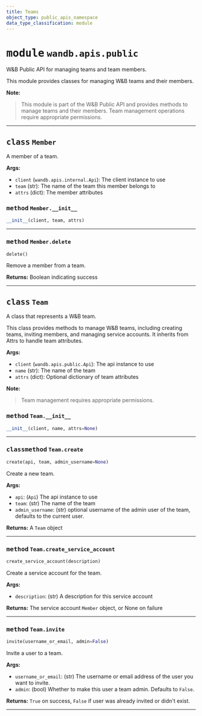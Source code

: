 ```yaml
---
title: Teams
object_type: public_apis_namespace
data_type_classification: module
---
```


<Card title="View the source code" href="https://github.com/wandb/wandb/blob/main/wandb/apis/public/teams.py" icon="github"/>




# <kbd>module</kbd> `wandb.apis.public`
W&B Public API for managing teams and team members. 

This module provides classes for managing W&B teams and their members. 



**Note:**

> This module is part of the W&B Public API and provides methods to manage teams and their members. Team management operations require appropriate permissions. 



---

## <kbd>class</kbd> `Member`
A member of a team. 



**Args:**
 
 - `client` (`wandb.apis.internal.Api`):  The client instance to use 
 - `team` (str):  The name of the team this member belongs to 
 - `attrs` (dict):  The member attributes 

### <kbd>method</kbd> `Member.__init__`

```python
__init__(client, team, attrs)
```








---

### <kbd>method</kbd> `Member.delete`

```python
delete()
```

Remove a member from a team. 



**Returns:**
  Boolean indicating success 


---

## <kbd>class</kbd> `Team`
A class that represents a W&B team. 

This class provides methods to manage W&B teams, including creating teams, inviting members, and managing service accounts. It inherits from Attrs to handle team attributes. 



**Args:**
 
 - `client` (`wandb.apis.public.Api`):  The api instance to use 
 - `name` (str):  The name of the team 
 - `attrs` (dict):  Optional dictionary of team attributes 



**Note:**

> Team management requires appropriate permissions. 

### <kbd>method</kbd> `Team.__init__`

```python
__init__(client, name, attrs=None)
```








---

### <kbd>classmethod</kbd> `Team.create`

```python
create(api, team, admin_username=None)
```

Create a new team. 



**Args:**
 
 - `api`:  (`Api`) The api instance to use 
 - `team`:  (str) The name of the team 
 - `admin_username`:  (str) optional username of the admin user of the team, defaults to the current user. 



**Returns:**
 A `Team` object 

---

### <kbd>method</kbd> `Team.create_service_account`

```python
create_service_account(description)
```

Create a service account for the team. 



**Args:**
 
 - `description`:  (str) A description for this service account 



**Returns:**
 The service account `Member` object, or None on failure 

---

### <kbd>method</kbd> `Team.invite`

```python
invite(username_or_email, admin=False)
```

Invite a user to a team. 



**Args:**
 
 - `username_or_email`:  (str) The username or email address of the user  you want to invite. 
 - `admin`:  (bool) Whether to make this user a team admin.  Defaults to `False`. 



**Returns:**
 `True` on success, `False` if user was already invited or didn't exist. 

---

